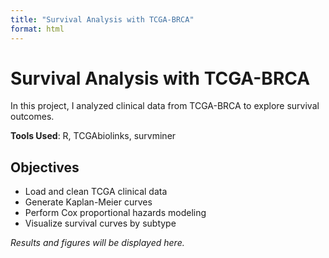 ```yaml
---
title: "Survival Analysis with TCGA-BRCA"
format: html
---
```


# Survival Analysis with TCGA-BRCA

In this project, I analyzed clinical data from TCGA-BRCA to explore survival outcomes.

**Tools Used**: R, TCGAbiolinks, survminer

## Objectives
- Load and clean TCGA clinical data
- Generate Kaplan-Meier curves
- Perform Cox proportional hazards modeling
- Visualize survival curves by subtype

_Results and figures will be displayed here._
